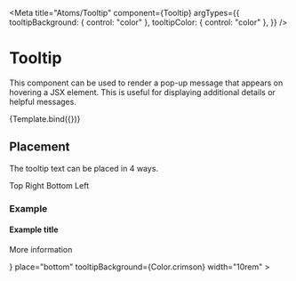 
<Meta
  title="Atoms/Tooltip"
  component={Tooltip}
  argTypes={{
    tooltipBackground: { control: "color" },
    tooltipColor: { control: "color" },
  }}
/>

# Tooltip

This component can be used to render a pop-up message that appears on
hovering a JSX element. This is useful for displaying additional details
or helpful messages.


<Canvas>
  <Story
    name="Overview"
    args={{
      children: "Hover to see tooltip",
      content: "Tooltip text",
    }}
  >
    {Template.bind({})}
  </Story>
</Canvas>

<ArgsTable story="Overview" />

## Placement

The tooltip text can be placed in 4 ways.

<Canvas>
  <Layout display="flex" justifyContent="space-between" margin="2rem">
    <Tooltip content="Hello from the other side!" place="top">
      Top
    </Tooltip>
    <Tooltip content="Hello from the other side!" place="right">
      Right
    </Tooltip>
    <Tooltip content="Hello from the other side!" place="bottom">
      Bottom
    </Tooltip>
    <Tooltip content="Hello from the other side!" place="left">
      Left
    </Tooltip>
  </Layout>
</Canvas>

### Example

<Canvas>
  <Layout marginLeft="4rem" marginBottom="6rem">
    <Tooltip
      content={
        <>
          <h4>Example title</h4>
          <p>More information</p>
        </>
      }
      place="bottom"
      tooltipBackground={Color.crimson}
      width="10rem"
    >
      <Icon.InfoCircle size="1.3rem" />
    </Tooltip>
  </Layout>
</Canvas>
